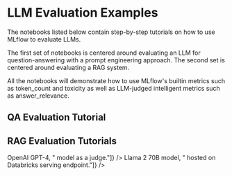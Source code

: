 
# LLM Evaluation Examples

The notebooks listed below contain step-by-step tutorials on how to use MLflow to evaluate LLMs.

The first set of notebooks is centered around evaluating an LLM for question-answering with a
prompt engineering approach. The second set is centered around evaluating a RAG system.

All the notebooks will demonstrate how to use MLflow's builtin metrics such as token_count and
toxicity as well as LLM-judged intelligent metrics such as answer_relevance.

## QA Evaluation Tutorial

<CardGroup>
    <PageCard
        link="/genai/eval-monitor/notebooks/question-answering-evaluation"
        headerText="LLM Question Answering Evaluation with MLflow"
        text="Learn how to evaluate various LLMs and RAG systems with MLflow, leveraging simple metrics such as toxicity, as well as LLM-judged metrics as relevance, and even custom LLM-judged metrics such as professionalism."
    />
    <PageCard
        link="/genai/eval-monitor/notebooks/huggingface-evaluation"
        headerText="Evaluating a 🤗 Hugging Face LLMs with MLflow"
        text="Learn how to evaluate various Open-Source LLMs available in Hugging Face, leveraging MLflow's built-in LLM metrics and experiment tracking to manage models and evaluation results."
    />
</CardGroup>

## RAG Evaluation Tutorials

<CardGroup>
    <PageCard
        link="/genai/eval-monitor/notebooks/rag-evaluation"
        headerText="RAG Evaluation with MLflow and GPT-4 as Judge"
        text={["Learn how to evaluate RAG systems with MLflow, leveraging ", <b>OpenAI GPT-4</b>, " model as a judge."]}
    />
    <PageCard
        link="/genai/eval-monitor/notebooks/rag-evaluation-llama2"
        headerText="RAG Evaluation with MLflow and Llama-2-70B as Judge"
        text={["Learn how to evaluate RAG systems with MLflow, leveraging ", <b>Llama 2 70B model</b>, " hosted on Databricks serving endpoint."]}
    />
</CardGroup>
